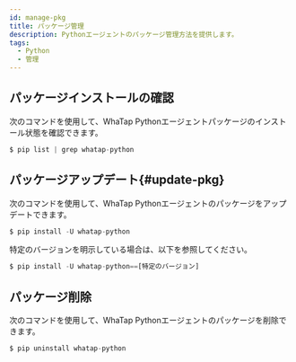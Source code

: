 ```yaml
---
id: manage-pkg
title: パッケージ管理
description: Pythonエージェントのパッケージ管理方法を提供します。
tags:
  - Python
  - 管理
---
```


## パッケージインストールの確認

次のコマンドを使用して、WhaTap Pythonエージェントパッケージのインストール状態を確認できます。

```javascript title=SH
$ pip list | grep whatap-python
```

## パッケージアップデート{#update-pkg}

次のコマンドを使用して、WhaTap Pythonエージェントのパッケージをアップデートできます。

```javascript title=SH
$ pip install -U whatap-python
```

特定のバージョンを明示している場合は、以下を参照してください。

```javascript title=SH
$ pip install -U whatap-python==[特定のバージョン]
```

## パッケージ削除

次のコマンドを使用して、WhaTap Pythonエージェントのパッケージを削除できます。

```javascript title=SH
$ pip uninstall whatap-python
```
